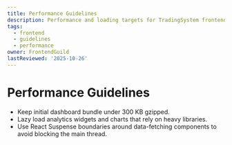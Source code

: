 ```yaml
---
title: Performance Guidelines
description: Performance and loading targets for TradingSystem frontends.
tags:
  - frontend
  - guidelines
  - performance
owner: FrontendGuild
lastReviewed: '2025-10-26'
---
```

# Performance Guidelines

- Keep initial dashboard bundle under 300 KB gzipped.
- Lazy load analytics widgets and charts that rely on heavy libraries.
- Use React Suspense boundaries around data-fetching components to avoid blocking the main thread.
